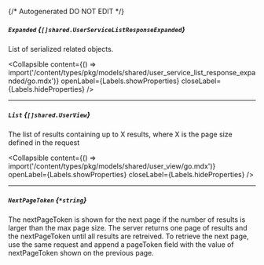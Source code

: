 {/* Autogenerated DO NOT EDIT  */}

##### `Expanded` *{`[]shared.UserServiceListResponseExpanded`}*
List of serialized related objects.

<Collapsible content={() => import('/content/types/pkg/models/shared/user_service_list_response_expanded/go.mdx')} openLabel={Labels.showProperties} closeLabel={Labels.hideProperties} />


---
##### `List` *{`[]shared.UserView`}*
The list of results containing up to X results, where X is the page size defined in the request

<Collapsible content={() => import('/content/types/pkg/models/shared/user_view/go.mdx')} openLabel={Labels.showProperties} closeLabel={Labels.hideProperties} />


---
##### `NextPageToken` *{`*string`}*
The nextPageToken is shown for the next page if the number of results is larger than the max page size.
 The server returns one page of results and the nextPageToken until all results are retreived.
 To retrieve the next page, use the same request and append a pageToken field with the value of nextPageToken shown on the previous page.


